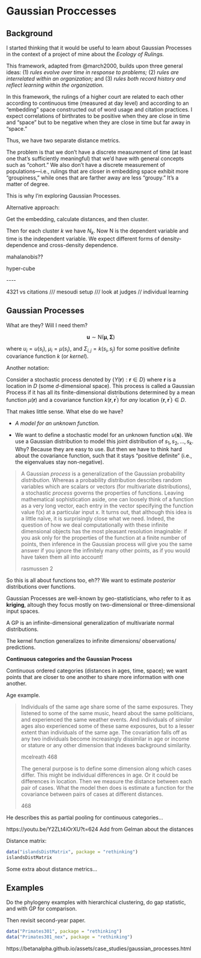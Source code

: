 # Gaussian Proccesses

## Background

I started thinking that it would be useful to learn about Gaussian Processes in the context of a project of mine about the *Ecology of Rulings.*

This framework, adapted from @march2000, builds upon three general ideas: (1) *rules evolve over time in response to problems;* (2) *rules are interrelated within an organization;* and (3) *rules both record history and reflect learning within the organization.*

In this framework, the rulings of a higher court are related to each other according to continuous time (measured at day level) and according to an "embedding" space constructed out of word usage and citation practices. I expect correlations of birthrates to be positive when they are close in time and "space" but to be negative when they are close in time but far away in "space."

Thus, we have two separate distance metrics.

The problem is that we don't have a discrete measurement of time (at least one that's sufficiently meaningful) that we'd have with general concepts such as "cohort." We also don't have a discrete measurement of populations---i.e., rulings that are closer in embedding space exhibit more "groupiness," while ones that are farther away are less "groupy." It's a matter of degree.

This is why I'm exploring Gaussian Processes.

Alternative approach:

Get the embedding, calculate distances, and then cluster.

Then for each cluster $k$ we have $N_k$. Now N is the dependent variable and time is the independent variable. We expect different forms of density-dependence and cross-density dependence.

mahalanobis??

hyper-cube

\-\-\--

4321 vs citations /// mesoudi setup /// look at judges // individual learning

## Gaussian Processes

What are they? Will I need them?

$$
\boldsymbol u \sim \text{N}(\boldsymbol \mu, \boldsymbol \Sigma)
$$

where $u_i = u(s_i)$, $\mu_i = \mu(s_i)$, and $\Sigma_{i, j} = k(s_i, s_j)$ for some positive definite covariance function $k$ (or *kernel*).

Another notation:

Consider a stochastic process denoted by $\{ Y(\boldsymbol r) : \boldsymbol r \in D \}$ where $\boldsymbol r$ is a location in $D$ (some *d*-dimensional space). This process is called a Gaussian Process if it has all its finite-dimensional distributions determined by a mean function $\mu (\boldsymbol r)$ and a covariance function $k(\boldsymbol r, \boldsymbol r^\prime)$ for *any* location $\{\boldsymbol r, \boldsymbol r^\prime \} \in D$.

That makes little sense. What else do we have?

-   *A model for an unknown function.*

-   We want to define a stochastic model for an unknown function $u(\boldsymbol s)$. We use a Gaussian distribution to model this joint distribution of $s_1, s_2, \dots, s_k$. Why? Because they are easy to use. But then we have to think hard about the covariance function, such that it stays "positive definite" (i.e., the eigenvalues stay non-negative).

> A Gaussian *process* is a generalization of the Gaussian probability *distribution.* Whereas a probability distribution describes random variables which are scalars or vectors (for multivariate distributions), a stochastic *process* governs the properties of functions. Leaving mathematical sophistication aside, one can loosely think of a function as a very long vector, each entry in the vector specifying the function value f(x) at a particular input x. It turns out, that although this idea is a little naïve, it is surprisingly close what we need. Indeed, the question of how we deal computationally with these infinite dimensional objects has the most pleasant resolution imaginable: if you ask only for the properties of the function at a finite number of points, then inference in the Gaussian process will give you the same answer if you ignore the infinitely many other points, as if you would have taken them all into account!
>
> rasmussen 2

So this is all about functions too, eh?? We want to estimate *posterior* distributions over functions.

Gaussian Processes are well-known by geo-statisticians, who refer to it as **kriging**, altough they focus mostly on two-dimensional or three-dimensional input spaces.

A GP is an infinite-dimensional generalization of multivariate normal distributions.

The kernel function generalizes to infinite dimensions/ observations/ predictions.

**Continuous categories and the Gaussian Process**

Continuous ordered categories (distances in ages, time, space); we want points that are closer to one another to share more information with one another.

Age example.

> Individuals of the same age share some of the same exposures. They listened to some of the same music, heard about the same politicians, and experienced the same weather events. And individuals of *similar* ages also experienced some of these same exposures, but to a lesser extent than individuals of the same age. The covariation falls off as any two individuals become increasingly dissimilar in age or income or stature or any other dimension that indexes background similarity.
>
> mcelreath 468
>
> The general purpose is to define some dimension along which cases differ. This might be individual differences in age. Or it could be differences in location. Then we measure the distance between each pair of cases. What the model then does is estimate a function for the covariance between pairs of cases at different distances.
>
> 468

He describes this as partial pooling for continuous categories...

https://youtu.be/Y2ZLt4iOrXU?t=624 Add from Gelman about the distances

Distance matrix:

```r
data("islandsDistMatrix", package = "rethinking")
islandsDistMatrix
```

Some extra about distance metrics...

## Examples

Do the phylogeny examples with hierarchical clustering, do gap statistic, and with GP for comparison.

Then revisit second-year paper.

```r
data("Primates301", package = "rethinking")
data("Primates301_nex", package = "rethinking")
```

https://betanalpha.github.io/assets/case_studies/gaussian_processes.html
